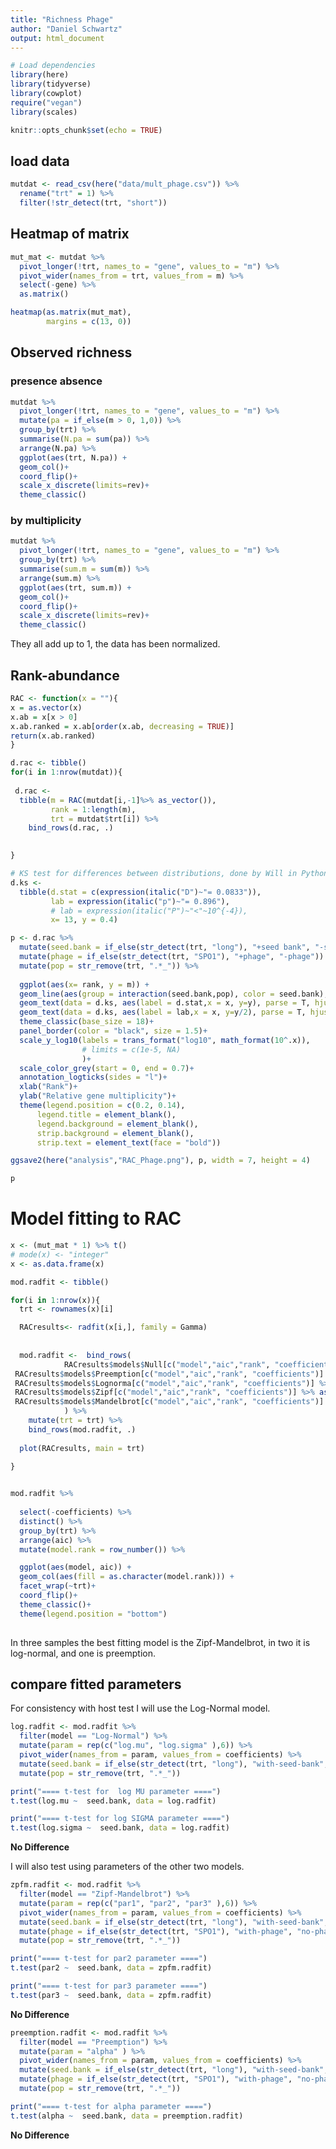 ```yaml
---
title: "Richness Phage"
author: "Daniel Schwartz"
output: html_document
---
```


```r
# Load dependencies
library(here)
library(tidyverse)
library(cowplot)
require("vegan")
library(scales)

knitr::opts_chunk$set(echo = TRUE)
```

## load data

```r
mutdat <- read_csv(here("data/mult_phage.csv")) %>% 
  rename("trt" = 1) %>% 
  filter(!str_detect(trt, "short"))
```

## Heatmap of matrix

```r
mut_mat <- mutdat %>% 
  pivot_longer(!trt, names_to = "gene", values_to = "m") %>% 
  pivot_wider(names_from = trt, values_from = m) %>% 
  select(-gene) %>% 
  as.matrix()

heatmap(as.matrix(mut_mat),
        margins = c(13, 0))
```
## Observed richness

### presence absence

```r

mutdat %>% 
  pivot_longer(!trt, names_to = "gene", values_to = "m") %>% 
  mutate(pa = if_else(m > 0, 1,0)) %>% 
  group_by(trt) %>% 
  summarise(N.pa = sum(pa)) %>% 
  arrange(N.pa) %>% 
  ggplot(aes(trt, N.pa)) +
  geom_col()+
  coord_flip()+
  scale_x_discrete(limits=rev)+
  theme_classic()

```

### by multiplicity
```r

mutdat %>% 
  pivot_longer(!trt, names_to = "gene", values_to = "m") %>% 
  group_by(trt) %>% 
  summarise(sum.m = sum(m)) %>% 
  arrange(sum.m) %>% 
  ggplot(aes(trt, sum.m)) +
  geom_col()+
  coord_flip()+
  scale_x_discrete(limits=rev)+
  theme_classic()

```
They all add up to 1, the data has been normalized.

## Rank-abundance

```r

RAC <- function(x = ""){
x = as.vector(x)
x.ab = x[x > 0]
x.ab.ranked = x.ab[order(x.ab, decreasing = TRUE)]
return(x.ab.ranked)
}

d.rac <- tibble()
for(i in 1:nrow(mutdat)){
  
 d.rac <- 
  tibble(m = RAC(mutdat[i,-1]%>% as_vector()), 
         rank = 1:length(m),
         trt = mutdat$trt[i]) %>% 
    bind_rows(d.rac, .)

  
}

# KS test for differences between distributions, done by Will in Python code
d.ks <- 
  tibble(d.stat = c(expression(italic("D")~"= 0.0833")),
         lab = expression(italic("p")~"= 0.896"),
         # lab = expression(italic("P")~"<"~10^{-4}),
         x= 13, y = 0.4)

p <- d.rac %>% 
  mutate(seed.bank = if_else(str_detect(trt, "long"), "+seed bank", "-seed bank")) %>% 
  mutate(phage = if_else(str_detect(trt, "SPO1"), "+phage", "-phage")) %>% 
  mutate(pop = str_remove(trt, ".*_")) %>% 
           
  ggplot(aes(x= rank, y = m)) + 
  geom_line(aes(group = interaction(seed.bank,pop), color = seed.bank), size = 0.8)+
  geom_text(data = d.ks, aes(label = d.stat,x = x, y=y), parse = T, hjust = 0)+
  geom_text(data = d.ks, aes(label = lab,x = x, y=y/2), parse = T, hjust = 0)+
  theme_classic(base_size = 18)+
  panel_border(color = "black", size = 1.5)+
  scale_y_log10(labels = trans_format("log10", math_format(10^.x)), 
                # limits = c(1e-5, NA)
                )+
  scale_color_grey(start = 0, end = 0.7)+
  annotation_logticks(sides = "l")+
  xlab("Rank")+
  ylab("Relative gene multiplicity")+
  theme(legend.position = c(0.2, 0.14),
      legend.title = element_blank(),
      legend.background = element_blank(),
      strip.background = element_blank(),
      strip.text = element_text(face = "bold"))

ggsave2(here("analysis","RAC_Phage.png"), p, width = 7, height = 4)

p
```

# Model fitting to RAC

```r

x <- (mut_mat * 1) %>% t()
# mode(x) <- "integer"
x <- as.data.frame(x)

mod.radfit <- tibble()

for(i in 1:nrow(x)){
  trt <- rownames(x)[i]

  RACresults<- radfit(x[i,], family = Gamma) 
  
  
  mod.radfit <-  bind_rows(
            RACresults$models$Null[c("model","aic","rank", "coefficients")] %>% as_tibble(),
 RACresults$models$Preemption[c("model","aic","rank", "coefficients")] %>% as_tibble(),
 RACresults$models$Lognorma[c("model","aic","rank", "coefficients")] %>% as_tibble(),
 RACresults$models$Zipf[c("model","aic","rank", "coefficients")] %>% as_tibble(),
 RACresults$models$Mandelbrot[c("model","aic","rank", "coefficients")] %>% as_tibble(),
            ) %>% 
    mutate(trt = trt) %>% 
    bind_rows(mod.radfit, .)
  
  plot(RACresults, main = trt)
  
}


mod.radfit %>% 
  
  select(-coefficients) %>% 
  distinct() %>% 
  group_by(trt) %>% 
  arrange(aic) %>% 
  mutate(model.rank = row_number()) %>% 

  ggplot(aes(model, aic)) +
  geom_col(aes(fill = as.character(model.rank))) +
  facet_wrap(~trt)+
  coord_flip()+
  theme_classic()+
  theme(legend.position = "bottom")
  
```

In three samples the best fitting model is the Zipf-Mandelbrot, in two it is log-normal, and one is preemption. 



## compare fitted parameters

For consistency with host test I will use the Log-Normal model.
```r
log.radfit <- mod.radfit %>% 
  filter(model == "Log-Normal") %>% 
  mutate(param = rep(c("log.mu", "log.sigma" ),6)) %>% 
  pivot_wider(names_from = param, values_from = coefficients) %>% 
  mutate(seed.bank = if_else(str_detect(trt, "long"), "with-seed-bank", "no-seed_bank")) %>% 
  mutate(pop = str_remove(trt, ".*_")) 

print("==== t-test for  log MU parameter ====")
t.test(log.mu ~  seed.bank, data = log.radfit)

print("==== t-test for log SIGMA parameter ====")
t.test(log.sigma ~  seed.bank, data = log.radfit)


```
**No Difference**

I will also test using parameters of the other two models.
 
```r
zpfm.radfit <- mod.radfit %>% 
  filter(model == "Zipf-Mandelbrot") %>% 
  mutate(param = rep(c("par1", "par2", "par3" ),6)) %>% 
  pivot_wider(names_from = param, values_from = coefficients) %>% 
  mutate(seed.bank = if_else(str_detect(trt, "long"), "with-seed-bank", "no-seed_bank")) %>% 
  mutate(phage = if_else(str_detect(trt, "SPO1"), "with-phage", "no-phage")) %>% 
  mutate(pop = str_remove(trt, ".*_")) 

print("==== t-test for par2 parameter ====")
t.test(par2 ~  seed.bank, data = zpfm.radfit)

print("==== t-test for par3 parameter ====")
t.test(par3 ~  seed.bank, data = zpfm.radfit)
```

**No Difference**

```r
preemption.radfit <- mod.radfit %>% 
  filter(model == "Preemption") %>% 
  mutate(param = "alpha" ) %>% 
  pivot_wider(names_from = param, values_from = coefficients) %>% 
  mutate(seed.bank = if_else(str_detect(trt, "long"), "with-seed-bank", "no-seed_bank")) %>% 
  mutate(phage = if_else(str_detect(trt, "SPO1"), "with-phage", "no-phage")) %>% 
  mutate(pop = str_remove(trt, ".*_")) 

print("==== t-test for alpha parameter ====")
t.test(alpha ~  seed.bank, data = preemption.radfit)

```


**No Difference**
